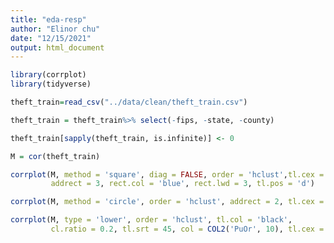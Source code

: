 ```yaml
---
title: "eda-resp"
author: "Elinor chu"
date: "12/15/2021"
output: html_document
---
```


```r
library(corrplot)
library(tidyverse)
```

```r
theft_train=read_csv("../data/clean/theft_train.csv")

theft_train = theft_train%>% select(-fips, -state, -county)

theft_train[sapply(theft_train, is.infinite)] <- 0
```



```r
M = cor(theft_train)
```

```r
corrplot(M, method = 'square', diag = FALSE, order = 'hclust',tl.cex = 0.4,
         addrect = 3, rect.col = 'blue', rect.lwd = 3, tl.pos = 'd')
```

```r
corrplot(M, method = 'circle', order = 'hclust', addrect = 2, tl.cex = 0.4)
```

```r
corrplot(M, type = 'lower', order = 'hclust', tl.col = 'black',
         cl.ratio = 0.2, tl.srt = 45, col = COL2('PuOr', 10), tl.cex = 0.4)
```



